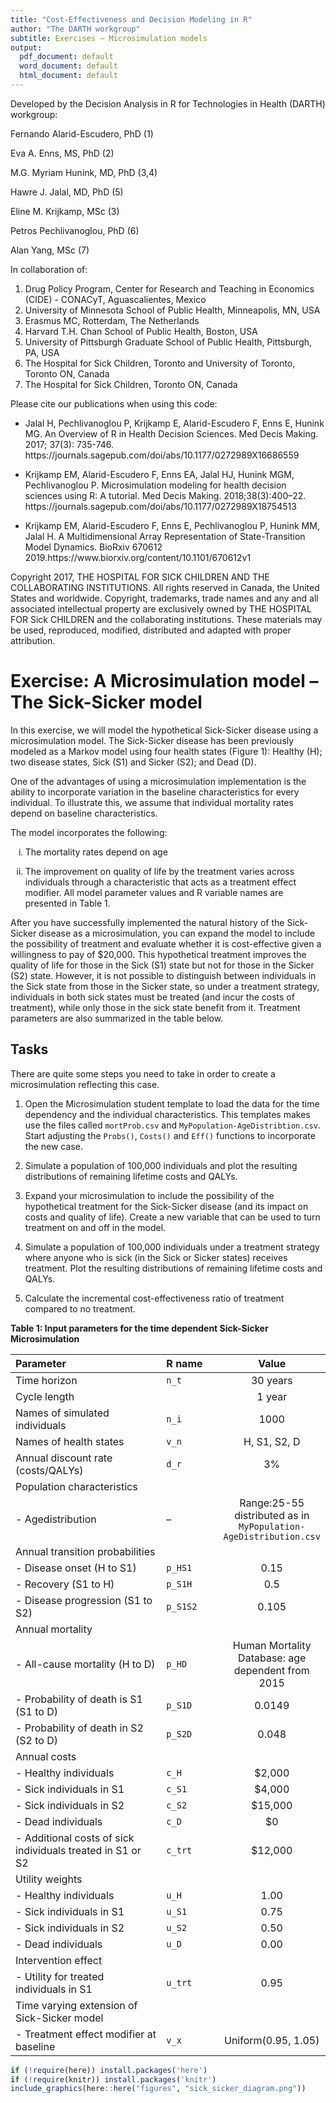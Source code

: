 ---
title: "Cost-Effectiveness and Decision Modeling in R"
author: "The DARTH workgroup"
subtitle: Exercises – Microsimulation models 
output:
  pdf_document: default
  word_document: default
  html_document: default
---

Developed by the Decision Analysis in R for Technologies in Health (DARTH) workgroup:

Fernando Alarid-Escudero, PhD (1) 

Eva A. Enns, MS, PhD (2)	

M.G. Myriam Hunink, MD, PhD (3,4)

Hawre J. Jalal, MD, PhD (5) 

Eline M. Krijkamp, MSc (3)	

Petros Pechlivanoglou, PhD (6)

Alan Yang, MSc (7)

In collaboration of: 		

1. Drug Policy Program, Center for Research and Teaching in Economics (CIDE) - CONACyT, 
   Aguascalientes, Mexico
2. University of Minnesota School of Public Health, Minneapolis, MN, USA
3. Erasmus MC, Rotterdam, The Netherlands
4. Harvard T.H. Chan School of Public Health, Boston, USA
5. University of Pittsburgh Graduate School of Public Health, Pittsburgh, PA, USA
6. The Hospital for Sick Children, Toronto and University of Toronto, Toronto ON, Canada
7. The Hospital for Sick Children, Toronto ON, Canada

Please cite our publications when using this code:
 
- Jalal H, Pechlivanoglou P, Krijkamp E, Alarid-Escudero F, Enns E, Hunink MG. 
An Overview of R in Health Decision Sciences. Med Decis Making. 2017; 37(3): 735-746. 
https://journals.sagepub.com/doi/abs/10.1177/0272989X16686559
 
- Krijkamp EM, Alarid-Escudero F, Enns EA, Jalal HJ, Hunink MGM, Pechlivanoglou P. 
Microsimulation modeling for health decision sciences using R: A tutorial. 
Med Decis Making. 2018;38(3):400–22. 
https://journals.sagepub.com/doi/abs/10.1177/0272989X18754513
 
- Krijkamp EM, Alarid-Escudero F, Enns E, Pechlivanoglou P, Hunink MM, Jalal H. 
A Multidimensional Array Representation of State-Transition Model Dynamics. 
BioRxiv 670612 2019.https://www.biorxiv.org/content/10.1101/670612v1

Copyright 2017, THE HOSPITAL FOR SICK CHILDREN AND THE COLLABORATING INSTITUTIONS. 
All rights reserved in Canada, the United States and worldwide. Copyright, 
trademarks, trade names and any and all associated intellectual property are 
exclusively owned by THE HOSPITAL FOR Sick CHILDREN and the collaborating 
institutions. These materials may be used, reproduced, modified, distributed 
and adapted with proper attribution.

# Exercise: A Microsimulation model – The Sick-Sicker model

In this exercise, we will model the hypothetical Sick-Sicker disease using a microsimulation model. The Sick-Sicker disease has been previously modeled as a Markov model using four health states (Figure 1): Healthy (H); two disease states, Sick (S1) and Sicker (S2); and Dead (D). 

One of the advantages of using a microsimulation implementation is the ability to incorporate variation in the baseline characteristics for every individual. To illustrate this, we assume that individual mortality rates depend on baseline characteristics. 

The model incorporates the following:

i)	The mortality rates depend on age

ii) The improvement on quality of life by the treatment varies across individuals through a characteristic that acts as a treatment effect modifier. All model parameter values and R variable names are presented in Table 1.

After you have successfully implemented the natural history of the Sick-Sicker disease as a microsimulation, you can expand the model to include the possibility of treatment and evaluate whether it is cost-effective given a willingness to pay of $20,000. This hypothetical treatment improves the quality of life for those in the Sick (S1) state but not for those in the Sicker (S2) state. However, it is not possible to distinguish between individuals in the Sick state from those in the Sicker state, so under a treatment strategy, individuals in both sick states must be treated (and incur the costs of treatment), while only those in the sick state benefit from it. Treatment parameters are also summarized in the table below.


## Tasks

There are quite some steps you need to take in order to create a microsimulation reflecting this case.

1. Open the Microsimulation student template to load the data for the time dependency and the individual characteristics. This templates makes use the files called `mortProb.csv` and `MyPopulation-AgeDistribtion.csv`. Start adjusting the `Probs()`, `Costs()` and `Eff()` functions to incorporate the new case.

2. Simulate a population of 100,000 individuals and plot the resulting distributions of remaining lifetime costs and QALYs.

3. Expand your microsimulation to include the possibility of the hypothetical treatment for the Sick-Sicker disease (and its impact on costs and quality of life). Create a new variable that can be used to turn treatment on and off in the model.

4. Simulate a population of 100,000 individuals under a treatment strategy where anyone who is sick (in the Sick or Sicker states) receives treatment. Plot the resulting distributions of remaining lifetime costs and QALYs.

5. Calculate the incremental cost-effectiveness ratio of treatment compared to no treatment. 

**Table 1: Input parameters for the time dependent Sick-Sicker Microsimulation **

|           **Parameter**            |  **R name** |   **Value**   |
|:-----------------------------------|:------------|:-------------:|
| Time horizon                       | `n_t`       | 30 years      |
| Cycle length                       |             | 1 year        |
| Names of simulated individuals     | `n_i`       | 1000          |
| Names of health states             | `v_n`       | H, S1, S2, D  |
| Annual discount rate (costs/QALYs) | `d_r`       |  3%           |
| Population characteristics         |             |               |
| - Agedistribution                  |  --         | Range:25-55 distributed as in `MyPopulation-AgeDistribution.csv`|
| Annual transition probabilities    |             |               |
| - Disease onset (H to S1)          | `p_HS1`     |  0.15         |
| - Recovery (S1 to H)               | `p_S1H`     |  0.5          |
| - Disease progression (S1 to S2)   | `p_S1S2`    |  0.105        |
| Annual mortality                   |             |               |
| - All-cause mortality (H to D)     | `p_HD`      | Human Mortality Database: age dependent from 2015|
| - Probability of death is S1 (S1 to D) | `p_S1D` |  0.0149       |
| - Probability of death in S2 (S2 to D) | `p_S2D` |  0.048        |
| Annual costs                       |             |               |
| - Healthy individuals              | `c_H`       |  $2,000       |
| - Sick individuals in S1           | `c_S1`      |  $4,000       |
| - Sick individuals in S2           | `c_S2`      |  $15,000      |
| - Dead individuals                 | `c_D`       |  $0           |
| - Additional costs of sick individuals treated in S1 or S2       | `c_trt` | $12,000 |
| Utility weights                    |             |               |
| - Healthy individuals              | `u_H`       |  1.00         |
| - Sick individuals in S1           | `u_S1`      |  0.75         |
| - Sick individuals in S2           | `u_S2`      |  0.50         |
| - Dead individuals                 | `u_D`       |  0.00         |
| Intervention effect                |             |               |
| - Utility for treated individuals in S1 | `u_trt` |  0.95        |
| Time varying extension of Sick-Sicker model |     |              |
| - Treatment effect modifier at baseline     | `v_x` | Uniform(0.95, 1.05) |


```{r, echo=F, warning=F, message=F, out.width='100%', fig.cap='Schematic representation of the Sick-Sicker model', fig.align='center'}
if (!require(here)) install.packages('here')
if (!require(knitr)) install.packages('knitr')
include_graphics(here::here("figures", "sick_sicker_diagram.png"))
```

